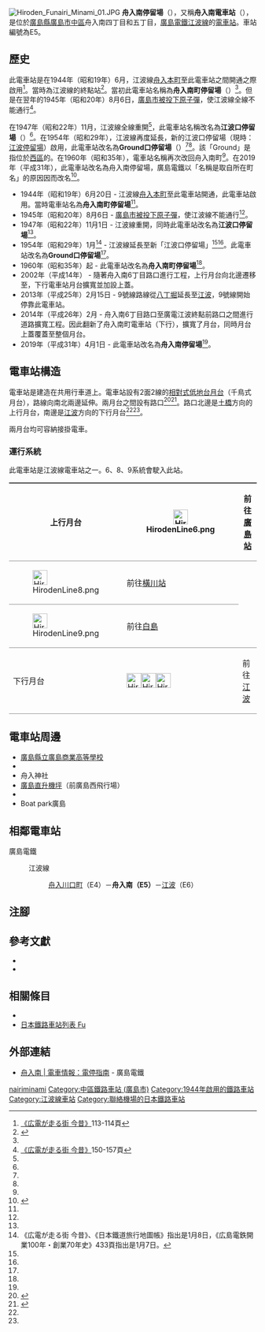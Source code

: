 {{Infobox station
|公司色 = #009944
|站名 = 舟入南
|圖片 = Hiroden_Funairi_Minami_02.JPG
|圖片說明 =翻新前的橫川站、廣島站方向月台（2007年）
|日文原名 = 舟入南
|平假名 = ふないりみなみ
|羅馬拼音 = Funairi-minami
|副站名 = 
|所在地 = {{JPN}}[[廣島縣|廣島縣]][[廣島市|廣島市]][[中區_(廣島市)|中區]]舟入南四丁目·五丁目
|座標 = {{coord|34|22|30.45|N|132|26|14.21|E|type:railwaystation_region:JP-24|display=inline,title}}
|車站構造 = [[地面車站|地面車站]]
|月台配置 = 2面2線
|啟用年月日 = 1944年（昭和19年）6月20日
|廢站年月日 = 
|乘客人數 = 
|上下車人次 = 
|統計年度 = 
|轉車 = 
|全寬備註 = 
|adjacent = {{Adjacent stations|system=廣島電鐵|line=江波線|left=舟入川口町|right=江波|note-left=E4<br/>0.6km|note-mid={{Color|#fedb4f|●}}E5<br/>距離[[土橋停留場|土橋]]2.3km|note-right=E6<br>0.4km}}
}}
[[File:Hiroden_Funairi_Minami_01.JPG|thumb]] 
'''舟入南停留場'''（{{jpn|j=舟入南停留場|hg=ふないりみなみていりゅうじょう|rm=Funairi-minami teiryūjō|f=y}}），又稱'''舟入南電車站'''（{{jpn|j=舟入南電停}}），是位於[[廣島縣|廣島縣]][[廣島市|廣島市]][[中區_(廣島市)|中區]]舟入南四丁目和五丁目，[[廣島電鐵|廣島電鐵]][[江波線|江波線]]的[[電車站|電車站]]。車站編號為E5。

== 歷史 ==
此電車站是在1944年（昭和19年）6月，江波線[[舟入本町停留場|舟入本町]]至此電車站之間開通之際啟用<ref name=osafune>[[#osafune|《広電が走る街 今昔》]]113-114頁</ref>。當時為江波線的終點站<ref name=chizu38>{{cite book|author=[[今尾惠介|今尾惠介]]（監修） |title={{Translink|ja|日本鉄道旅行地図帳|日本鐵道旅行地圖帳}} |publisher=[[新潮社|新潮社]] |volume=11 中国四国 |year=2009 |isbn=978-4-10-790029-6 |page=38}}</ref>。當初此電車站名稱為'''舟入南町停留場'''（{{jpn|j=舟入南町停留場|jg=ふないりみなみまちていりゅうじょう}}）<ref name=chizu38/>。但是在翌年的1945年（昭和20年）8月6日，[[廣島市原子彈爆炸|廣島市被投下原子彈]]，使江波線全線不能通行<ref name=osafune2>[[#osafune|《広電が走る街 今昔》]]150-157頁</ref>。

在1947年（昭和22年）11月，江波線全線重開<ref name=osafune2/>，此電車站名稱改名為'''江波口停留場'''（{{jpn|j=江波口停留場|hg=えばぐちていりゅうじょう}}）<ref name=chizu38/>。在1954年（昭和29年），江波線再度延長，新的江波口停留場（現時：[[江波停留場|江波停留場]]）啟用，此電車站改名為'''Ground口停留場'''（{{jpn|j=グランド口停留場|hg=ぐらんどぐちていりゅうじょう}}）<ref name=chizu38/><ref name=osafune2/>。該「Ground」是指位於[[西區_(廣島市)|西區]]{{Translink|ja|観音 (広島市)|觀音 (廣島市)|觀音新町}}的{{Translink|ja|広島県総合グランド|廣島縣綜合Ground}}。在1960年（昭和35年），電車站名稱再次改回舟入南町<ref name=chizu38/>。在2019年（平成31年），此電車站改名為舟入南停留場，廣島電鐵以「名稱是取自所在町名」的原因因而改名<ref name=press190219>{{Cite press release |title=4/1(月) 宮島線・市内線の駅・電停名称の変更について |publisher=広島電鉄 |date=2019-02-19 |url=http://www.hiroden.co.jp/topics/2019/0219-namechange.html |accessdate=2019-07-15 |language=ja |archive-date=2019-02-20 |archive-url=https://web.archive.org/web/20190220062826/http://www.hiroden.co.jp/topics/2019/0219-namechange.html |dead-url=yes }}</ref>。

* 1944年（昭和19年）6月20日 - 江波線[[舟入本町停留場|舟入本町]]至此電車站開通，此電車站啟用。當時電車站名為'''舟入南町停留場'''<ref name=osafune2/>。
* 1945年（昭和20年）8月6日 - [[廣島市原子彈爆炸|廣島市被投下原子彈]]，使江波線不能通行<ref name=osafune2/>。
* 1947年（昭和22年）11月1日 - 江波線重開，同時此電車站改名為'''江波口停留場'''<ref name=osafune2/>。
* 1954年（昭和29年）1月<ref>《広電が走る街 今昔》、《日本鐵道旅行地圖帳》指出是1月8日，《広島電鉄開業100年・創業70年史》433頁指出是1月7日。</ref> - 江波線延長至新「江波口停留場」<ref name=chizu38/><ref name=osafune2/>。此電車站改名為'''Ground口停留場'''<ref name=osafune2/>。
* 1960年（昭和35年）起 - 此電車站改名為'''舟入南町停留場'''<ref name=osafune2/>。
* 2002年（平成14年） - 隨著舟入南6丁目路口進行工程，上行月台向北邊遷移至{{Translink|ja|広島市道霞庚午線|廣島市道霞庚午線}}，下行電車站月台擴寬並加設上蓋。
* 2013年（平成25年）2月15日 - 9號線路線從[[八丁堀停留場|八丁堀]]延長至[[江波停留場|江波]]，9號線開始停靠此電車站。
* 2014年（平成26年）2月 - 舟入南6丁目路口至廣電江波終點前路口之間進行道路擴寬工程。因此翻新了舟入南町電車站（下行），擴寬了月台，同時月台上蓋覆蓋至整個月台。
* 2019年（平成31年）4月1日 - 此電車站改名為'''舟入南停留場'''<ref name=press190219/>。

== 電車站構造 ==
電車站是建造在共用行車道上。電車站設有2面2線的[[相對式月台|相對式低地台月台]]（千鳥式月台），路線向南北兩邊延伸。兩月台之間設有路口<ref name=line>{{Cite book|author=川島令三 |authorlink=川島令三 |title=山陽・山陰ライン 全線・全駅・全配線 |year=2012 |publisher=[[講談社|講談社]] |series=【図説】 日本の鉄道 |isbn=978-4-06-295157-9 |volume=第7巻 広島エリア |pages=15・84頁|language=ja}}</ref><ref name=jijo>{{Cite book|author=川島令三 |title={{Translink|ja|全国鉄道事情大研究|全國鐵道事情大研究}} |year=2009 |publisher={{Translink|ja|草思社}} |isbn=978-4-7942-1711-0 |volume=中国篇 2 |pages=103・108頁}}</ref>。路口北邊是[[土橋停留場|土橋]]方向的上行月台，南邊是[[江波停留場|江波]]方向的下行月台<ref name=line/><ref name=jijo/>。

兩月台均可容納接掛電車。
=== 運行系統 ===
{{See also|廣島電鐵#運行系統}}
此電車站是江波線電車站之一。6、8、9系統會駛入此站。
{| style="border-collapse: collapse;"
|-
! rowspan="3" style="border-width: 2px 0; border-style: ridge; padding: 2px .5em;"|上行月台
| style="border-width: 2px 0; border-style: ridge; padding: 2px .5em;"|[[File:HirodenLine6.png|30px]]
| style="border-width: 2px 0; border-style: ridge; padding: 2px .5em;"|前往[[廣島站|廣島站]]
|-
| style="border-width: 2px 0; border-style: ridge; padding: 2px .5em;"|[[File:HirodenLine8.png|30px]]
| style="border-width: 2px 0; border-style: ridge; padding: 2px .5em;"|前往[[橫川站_(廣島縣)|橫川站]]
|-
| style="border-width: 2px 0; border-style: ridge; padding: 2px .5em;"|[[File:HirodenLine9.png|30px]]
| style="border-width: 2px 0; border-style: ridge; padding: 2px .5em;"|前往[[白島停留場|白島]]
|-
! rowspan="1" style="border-width: 2px 0; border-style: ridge; padding: 2px .5em;"|下行月台
| style="border-width: 2px 0; border-style: ridge; padding: 2px .5em;"|[[File:HirodenLine6.png|30px]][[File:HirodenLine8.png|30px]][[File:HirodenLine9.png|30px]]
| style="border-width: 2px 0; border-style: ridge; padding: 2px .5em;"|前往[[江波停留場|江波]]
|}

== 電車站周邊 ==
* [[廣島縣立廣島商業高等學校|廣島縣立廣島商業高等學校]]
* {{Translink|ja|広島市立江波中学校|廣島市立江波中學}}
* 舟入神社
* [[廣島西飛行場|廣島直升機坪]]（前廣島西飛行場）
* {{Translink|ja|マリーナホップ|MARINA HOP}}
* Boat park廣島

== 相鄰電車站 ==
; 廣島電鐵
: {{color|#fedb4f|■}}江波線
:: [[舟入川口町停留場|舟入川口町]]（E4）－'''舟入南（E5）'''－[[江波停留場|江波]]（E6）
== 注腳 ==
{{Reflist}}
== 參考文獻 ==
* {{Cite book|title={{lang|ja|広島電鉄開業100年・創立70年史}} |year=2012 |publisher=廣島電鐵|language=ja |ref=hiroden}}
* {{Cite book|author=長船友則 |title={{lang|ja|広電が走る街 今昔}} |year=2005 |publisher=[[JTB出版|JTB出版]] |series=JTB Can Books |isbn=4-533-05986-4|language=ja |ref=osafune}}
== 相關條目 ==
* {{Translink|ja|舟入 (広島市)|舟入 (廣島市)}}
* [[日本鐵路車站列表_Fu|日本鐵路車站列表 Fu]]
== 外部連結 ==
* [http://www.hiroden.co.jp/train/route-guide/stop-guide/e-5.html 舟入南 | 電車情報：電停指南] {{Wayback|url=http://www.hiroden.co.jp/train/route-guide/stop-guide/e-5.html |date=20201107053246 }}{{ja icon}} - 廣島電鐵
{{江波線}}
{{日本空鐵聯運車站}}
{{DEFAULTSORT:Funairi-minami}}
[[Category:日本鐵路車站_Fu|nairiminami]]
[[Category:中區鐵路車站_(廣島市)|Category:中區鐵路車站 (廣島市)]]
[[Category:1944年啟用的鐵路車站|Category:1944年啟用的鐵路車站]]
[[Category:江波線車站|Category:江波線車站]]
[[Category:聯絡機場的日本鐵路車站|Category:聯絡機場的日本鐵路車站]]